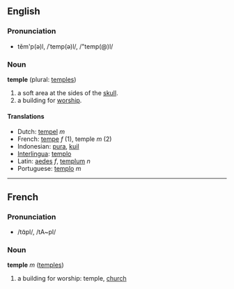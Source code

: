==English==
===Pronunciation===
*tĕm'p(ə)l, /ˈtemp(ə)l/, /"temp(@)l/

===Noun===
'''temple''' (plural: [[temples]])

# a soft area at the sides of the [[skull]].
# a building for [[worship]].

====Translations====
*Dutch: [[tempel]] ''m''
*French: [[tempe]] ''f'' (1), temple ''m'' (2)
*Indonesian: [[pura]], [[kuil]]
*[[Interlingua]]: [[templo]]
*Latin: [[aedes]] ''f'', [[templum]] ''n''
*Portuguese: [[templo]] ''m''

----

==French==
===Pronunciation===
*/tɑ̃pl/, /tA~pl/

===Noun===
'''temple''' ''m'' ([[temples]])

# a building for worship: temple, [[church]]